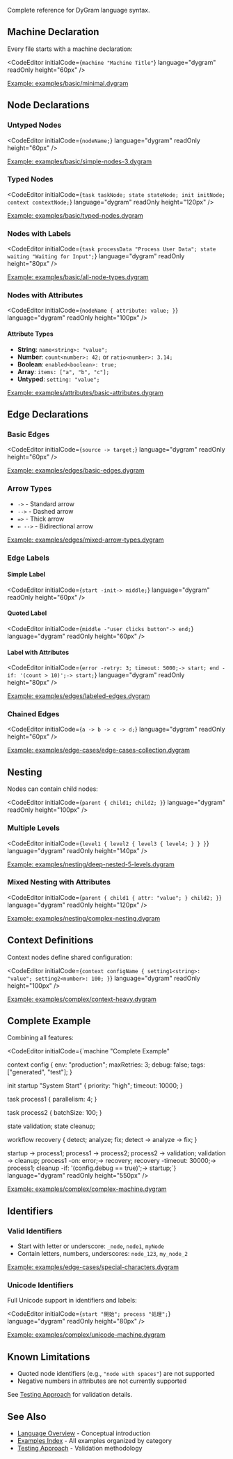 
<PageLayout title="DyGram Syntax Guide">


<Layout>


Complete reference for DyGram language syntax.

## Machine Declaration

Every file starts with a machine declaration:

<CodeEditor
    initialCode={`machine "Machine Title"`}
    language="dygram"
    readOnly
    height="60px"
/>

[Example: examples/basic/minimal.dygram](../examples/basic/minimal.dygram)

## Node Declarations

### Untyped Nodes

<CodeEditor
    initialCode={`nodeName;`}
    language="dygram"
    readOnly
    height="60px"
/>

[Example: examples/basic/simple-nodes-3.dygram](../examples/basic/simple-nodes-3.dygram)

### Typed Nodes

<CodeEditor
    initialCode={`task taskNode;
state stateNode;
init initNode;
context contextNode;`}
    language="dygram"
    readOnly
    height="120px"
/>

[Example: examples/basic/typed-nodes.dygram](../examples/basic/typed-nodes.dygram)

### Nodes with Labels

<CodeEditor
    initialCode={`task processData "Process User Data";
state waiting "Waiting for Input";`}
    language="dygram"
    readOnly
    height="80px"
/>

[Example: examples/basic/all-node-types.dygram](../examples/basic/all-node-types.dygram)

### Nodes with Attributes

<CodeEditor
    initialCode={`nodeName {
    attribute: value;
}`}
    language="dygram"
    readOnly
    height="100px"
/>

#### Attribute Types
- **String**: `name<string>: "value";`
- **Number**: `count<number>: 42;` or `ratio<number>: 3.14;`
- **Boolean**: `enabled<boolean>: true;`
- **Array**: `items: ["a", "b", "c"];`
- **Untyped**: `setting: "value";`

[Example: examples/attributes/basic-attributes.dygram](../examples/attributes/basic-attributes.dygram)

## Edge Declarations

### Basic Edges

<CodeEditor
    initialCode={`source -> target;`}
    language="dygram"
    readOnly
    height="60px"
/>

[Example: examples/edges/basic-edges.dygram](../examples/edges/basic-edges.dygram)

### Arrow Types
- `->` - Standard arrow
- `-->` - Dashed arrow
- `=>` - Thick arrow
- `← -->` - Bidirectional arrow

[Example: examples/edges/mixed-arrow-types.dygram](../examples/edges/mixed-arrow-types.dygram)

### Edge Labels

#### Simple Label

<CodeEditor
    initialCode={`start -init-> middle;`}
    language="dygram"
    readOnly
    height="60px"
/>

#### Quoted Label

<CodeEditor
    initialCode={`middle -"user clicks button"-> end;`}
    language="dygram"
    readOnly
    height="60px"
/>

#### Label with Attributes

<CodeEditor
    initialCode={`error -retry: 3; timeout: 5000;-> start;
end -if: '(count > 10)';-> start;`}
    language="dygram"
    readOnly
    height="80px"
/>

[Example: examples/edges/labeled-edges.dygram](../examples/edges/labeled-edges.dygram)

### Chained Edges

<CodeEditor
    initialCode={`a -> b -> c -> d;`}
    language="dygram"
    readOnly
    height="60px"
/>

[Example: examples/edge-cases/edge-cases-collection.dygram](../examples/edge-cases/edge-cases-collection.dygram)

## Nesting

Nodes can contain child nodes:

<CodeEditor
    initialCode={`parent {
    child1;
    child2;
}`}
    language="dygram"
    readOnly
    height="100px"
/>

### Multiple Levels

<CodeEditor
    initialCode={`level1 {
    level2 {
        level3 {
            level4;
        }
    }
}`}
    language="dygram"
    readOnly
    height="140px"
/>

[Example: examples/nesting/deep-nested-5-levels.dygram](../examples/nesting/deep-nested-5-levels.dygram)

### Mixed Nesting with Attributes

<CodeEditor
    initialCode={`parent {
    child1 {
        attr: "value";
    }
    child2;
}`}
    language="dygram"
    readOnly
    height="120px"
/>

[Example: examples/nesting/complex-nesting.dygram](../examples/nesting/complex-nesting.dygram)

## Context Definitions

Context nodes define shared configuration:

<CodeEditor
    initialCode={`context configName {
    setting1<string>: "value";
    setting2<number>: 100;
}`}
    language="dygram"
    readOnly
    height="100px"
/>

[Example: examples/complex/context-heavy.dygram](../examples/complex/context-heavy.dygram)

## Complete Example

Combining all features:

<CodeEditor
    initialCode={`machine "Complete Example"

context config {
    env<string>: "production";
    maxRetries<number>: 3;
    debug<boolean>: false;
    tags: ["generated", "test"];
}

init startup "System Start" {
    priority: "high";
    timeout: 10000;
}

task process1 {
    parallelism: 4;
}

task process2 {
    batchSize: 100;
}

state validation;
state cleanup;

workflow recovery {
    detect;
    analyze;
    fix;
    detect -> analyze -> fix;
}

startup -> process1;
process1 -> process2;
process2 -> validation;
validation -> cleanup;
process1 -on: error;-> recovery;
recovery -timeout: 30000;-> process1;
cleanup -if: '(config.debug == true)';-> startup;`}
    language="dygram"
    readOnly
    height="550px"
/>

[Example: examples/complex/complex-machine.dygram](../examples/complex/complex-machine.dygram)

## Identifiers

### Valid Identifiers
- Start with letter or underscore: `_node`, `node1`, `myNode`
- Contain letters, numbers, underscores: `node_123`, `my_node_2`

[Example: examples/edge-cases/special-characters.dygram](../examples/edge-cases/special-characters.dygram)

### Unicode Identifiers
Full Unicode support in identifiers and labels:

<CodeEditor
    initialCode={`start "開始";
process "処理";`}
    language="dygram"
    readOnly
    height="80px"
/>

[Example: examples/complex/unicode-machine.dygram](../examples/complex/unicode-machine.dygram)

## Known Limitations

- Quoted node identifiers (e.g., `"node with spaces"`) are not supported
- Negative numbers in attributes are not currently supported

See [Testing Approach](testing-approach.html) for validation details.

## See Also

- [Language Overview](language-overview.html) - Conceptual introduction
- [Examples Index](examples-index.html) - All examples organized by category
- [Testing Approach](testing-approach.html) - Validation methodology

</Layout>


</PageLayout>